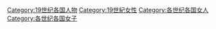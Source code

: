 
[[Category:19世纪各国人物|Category:19世纪各国人物]]
[[Category:19世紀女性|Category:19世紀女性]]
[[Category:各世纪各国女人|Category:各世纪各国女人]]
[[Category:各世纪各国女子|Category:各世纪各国女子]]